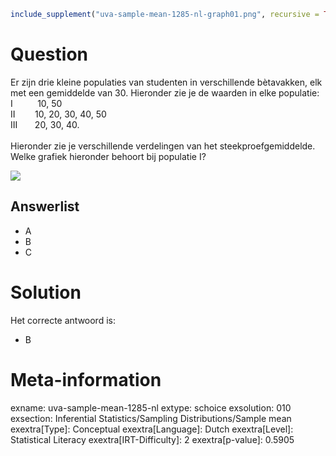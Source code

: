 ```r
include_supplement("uva-sample-mean-1285-nl-graph01.png", recursive = TRUE)
```

Question
========

Er zijn drie kleine populaties van studenten in verschillende
bètavakken, elk met een gemiddelde van 30. Hieronder zie je de waarden
in elke populatie:\
I          10, 50\
II        10, 20, 30, 40, 50\
III       20, 30, 40.\
\
Hieronder zie je verschillende verdelingen van het steekproefgemiddelde.
Welke grafiek hieronder behoort bij populatie I?

![](uva-sample-mean-1285-nl-graph01.png)

Answerlist
----------

* A
* B
* C

Solution
========

Het correcte antwoord is: 

* B

Meta-information
================
exname: uva-sample-mean-1285-nl
extype: schoice
exsolution: 010
exsection: Inferential Statistics/Sampling Distributions/Sample mean
exextra[Type]: Conceptual
exextra[Language]: Dutch
exextra[Level]: Statistical Literacy
exextra[IRT-Difficulty]: 2
exextra[p-value]: 0.5905
